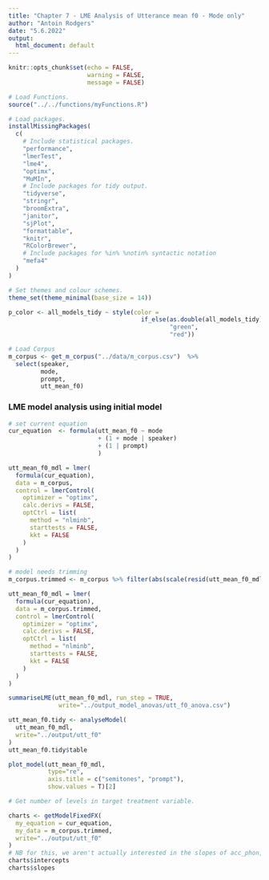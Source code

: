 ```yaml
---
title: "Chapter 7 - LME Analysis of Utterance mean f0 - Mode only"
author: "Antoin Rodgers"
date: "5.6.2022"
output:
  html_document: default
---
```


```r
knitr::opts_chunk$set(echo = FALSE,
                      warning = FALSE,
                      message = FALSE)

# Load Functions.
source("../../functions/myFunctions.R") 

# Load packages.
installMissingPackages(
  c(
    # Include statistical packages.
    "performance",
    "lmerTest",
    "lme4",
    "optimx",
    "MuMIn",
    # Include packages for tidy output.
    "tidyverse",
    "stringr",
    "broomExtra",
    "janitor",
    "sjPlot",
    "formattable",
    "knitr",
    "RColorBrewer",
    # Include packages for %in% %notin% syntactic notation
    "mefa4"
  )
)

# Set themes and colour schemes.
theme_set(theme_minimal(base_size = 14))

p_color <- all_models_tidy ~ style(color =
                                     if_else(as.double(all_models_tidy) < 0.05,
                                             "green",
                                             "red"))
```


```r
# Load Corpus
m_corpus <- get_m_corpus("../data/m_corpus.csv")  %>%
  select(speaker,
         mode,
         prompt,
         utt_mean_f0)

```


### LME model analysis using initial model
```r
# set current equation
cur_equation  <- formula(utt_mean_f0 ~ mode
                         + (1 + mode | speaker)
                         + (1 | prompt)
                         )

```

```r
utt_mean_f0_mdl = lmer(
  formula(cur_equation),
  data = m_corpus,
  control = lmerControl(
    optimizer = "optimx",
    calc.derivs = FALSE,
    optCtrl = list(
      method = "nlminb",
      starttests = FALSE,
      kkt = FALSE
    )
  )
)

# model needs trimming
m_corpus.trimmed <- m_corpus %>% filter(abs(scale(resid(utt_mean_f0_mdl))) <= 2.9)

utt_mean_f0_mdl = lmer(
  formula(cur_equation),
  data = m_corpus.trimmed,
  control = lmerControl(
    optimizer = "optimx",
    calc.derivs = FALSE,
    optCtrl = list(
      method = "nlminb",
      starttests = FALSE,
      kkt = FALSE
    )
  )
)

summariseLME(utt_mean_f0_mdl, run_step = TRUE,
              write="../output_model_anovas/utt_f0_anova.csv")
```


```r
utt_mean_f0.tidy <- analyseModel(
  utt_mean_f0_mdl,
  write="../output/utt_f0"
)
utt_mean_f0.tidy$table
```

```r
plot_model(utt_mean_f0_mdl,
           type="re",
           axis.title = c("semitones", "prompt"),
           show.values = T)[2]
```

```r
# Get number of levels in target treatment variable.

charts <- getModelFixedFX(
  my_equation = cur_equation,
  my_data = m_corpus.trimmed,
  write="../output/utt_f0"
)
# NB for this, we aren't actually interested in the slopes of acc_phon, but the of mode
charts$intercepts
charts$slopes

```
